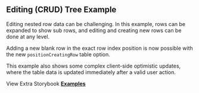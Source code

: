 
<Head>
  <title>{'Editing CRUD Tree Example - Material React Table V3 Docs'}</title>
  <meta
    name="description"
    content="An example of Material React Table which shows how to use editing CRUD features with expanding sub rows"
  />
  <meta
    property="og:title"
    content="Editing CRUD Tree Material React Table Example"
  />
  <meta
    property="og:description"
    content="An example of Material React Table which shows how to use editing CRUD features with expanding sub rows"
  />
</Head>

## Editing (CRUD) Tree Example

Editing nested row data can be challenging. In this example, rows can be expanded to show sub rows, and editing and creating new rows can be done at any level.

Adding a new blank row in the exact row index position is now possible with the new `positionCreatingRow` table option.

This example also shows some complex client-side optimistic updates, where the table data is updated immediately after a valid user action.

<Examples isPage />

View Extra Storybook **[Examples](https://www.material-react-table.dev/?path=/story/features-creating-examples--create-row-index-index-expanding)**
